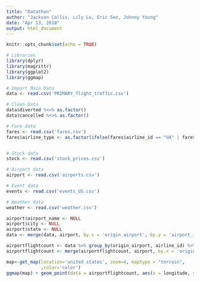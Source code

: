 ```yaml
---
title: "Datathon"
author: "Jackson Collis, Lily Lu, Eric Seo, Johnny Young"
date: "Apr 13, 2018"
output: html_document
---
```


```r
knitr::opts_chunk$set(echo = TRUE)
```

```r
# Libraries
library(dplyr)
library(magrittr)
library(ggplot2)
library(ggmap)
```

```r
# Import Main Data
data <- read.csv('PRIMARY_flight_traffic.csv')

# Clean Data
data$diverted %<>% as.factor()
data$cancelled %<>% as.factor()

# Fare data 
fares <- read.csv('fares.csv')
fares$airline_type <- as.factor(ifelse(fares$airline_id == "UA" | fares$airline_id == "AA" | fares$airline_id == "DL" | fares$airline_id == "US" | fares$airline_id == "AS", "Major", ifelse(fares$airline_id == "F9" | fares$airline_id == "B6" | fares$airline_id == "NK" | fares$airline_id == "WN", "Budget", ifelse(fares$airline_id == "OO" | fares$airline_id == "EV" | fares$airline_id == "HA" | fares$airline_id == "MQ" | fares$airline_id == "VX", "Regional", NA)) ))


# Stock data
stock <- read.csv('stock_prices.csv')

# Airport data
airport <- read.csv('airports.csv')

# Event data
events <- read.csv('events_US.csv')

# Weather data
weather <- read.csv('weather.csv')
```

```r
airport$airport_name <- NULL
airport$city <- NULL
airport$state <- NULL
data <- merge(data, airport, by.x = 'origin_airport', by.y = 'airport_id')

airportflightcount <- data %>% group_by(origin_airport, airline_id) %>% summarize(origincount = n())
airportflightcount <- merge(airportflightcount, airport, by.x = 'origin_airport', by.y = 'airport_id')

map<-get_map(location='united states', zoom=4, maptype = "terrain",
             ,color='color')
ggmap(map) + geom_point(data = airportflightcount, aes(x = longitude, y = latitude, size = origincount, colour = airline_id)) + guides(fill='legend', size=F) + scale_size(range = c(0, 6)) + scale_fill_gradient(low = "#ff0000", high = "#04ff00")
```
